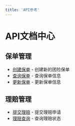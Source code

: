 ```yaml
---
title: 'API参考'
---
```


# API文档中心

## 保单管理
- [创建保单](/api-reference/endpoint/policies) - 创建新的团险保单
- [查询保单](/api-reference/endpoint/query) - 查询保单信息
- [更新保单](/api-reference/endpoint/update) - 更新保单信息

## 理赔管理
- [提交理赔](/api-reference/endpoint/claims) - 提交理赔申请
- [理赔查询](/api-reference/endpoint/claim-query) - 查询理赔状态